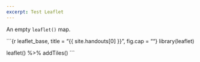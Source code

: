 ```yaml
---
excerpt: Test Leaflet
---
```


An empty `leaflet()` map.

```{r leaflet_base, title = "{{ site.handouts[0] }}", fig.cap = ""}
library(leaflet)

leaflet() %>%
    addTiles()
```
